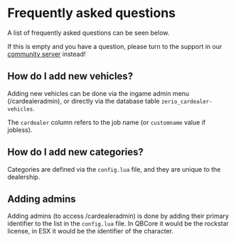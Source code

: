 # Frequently asked questions

A list of frequently asked questions can be seen below.

If this is empty and you have a question, please turn to the support in our [community server](https://discord.zerio-scripts.com) instead!

## How do I add new vehicles?

Adding new vehicles can be done via the ingame admin menu (/cardealeradmin), or directly via the database table `zerio_cardealer-vehicles`.

The `cardealer` column refers to the job name (or `customname` value if jobless).

## How do I add new categories?

Categories are defined via the `config.lua` file, and they are unique to the dealership.

## Adding admins

Adding admins (to access /cardealeradmin) is done by adding their primary identifier to the list in the `config.lua` file. In QBCore it would be the rockstar license, in ESX it would be the identifier of the character.
